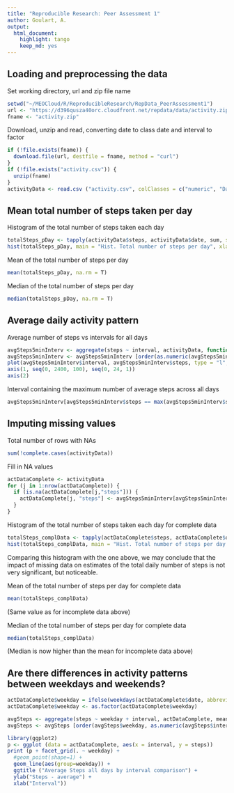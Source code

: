 ```yaml
---
title: "Reproducible Research: Peer Assessment 1"
author: Goulart, A.
output: 
  html_document:
    highlight: tango
    keep_md: yes
---
```



## Loading and preprocessing the data
Set working directory, url and zip file name
```r
setwd("~/MEOCloud/R/ReproducibleResearch/RepData_PeerAssessment1")
url <- "https://d396qusza40orc.cloudfront.net/repdata/data/activity.zip"
fname <- "activity.zip"
```

Download, unzip and read, converting date to class date and interval to factor
```r
if (!file.exists(fname)) {
  download.file(url, destfile = fname, method = "curl")
}
if (!file.exists("activity.csv")) {
  unzip(fname)
}
activityData <- read.csv ("activity.csv", colClasses = c("numeric", "Date", "numeric"))
```

## Mean total number of steps taken per day
Histogram of the total number of steps taken each day
```r
totalSteps_pDay <- tapply(activityData$steps, activityData$date, sum, simplify = TRUE)
hist(totalSteps_pDay, main = "Hist. Total number of steps per day", xlab = "Total steps per day", ylab="Number of days (frequency)")
```

Mean of the total number of steps per day
```r
mean(totalSteps_pDay, na.rm = T)
```

Median of the total number of steps per day
```r
median(totalSteps_pDay, na.rm = T)
```

## Average daily activity pattern
Average number of steps vs intervals for all days
```r
avgSteps5minInterv <- aggregate(steps ~ interval, activityData, function (x) {mean(x, na.rm = TRUE)})
avgSteps5minInterv <- avgSteps5minInterv [order(as.numeric(avgSteps5minInterv$interval)),]
plot(avgSteps5minInterv$interval, avgSteps5minInterv$steps, type = "l", main = "Average num. of steps all days", xlab="Interval (hour part)", ylab="Average steps", axes=FALSE)
axis(1, seq(0, 2400, 100), seq(0, 24, 1))
axis(2)
```

Interval containing the maximum number of average steps across all days
```r
avgSteps5minInterv[avgSteps5minInterv$steps == max(avgSteps5minInterv$steps),"interval"]
```

## Imputing missing values
Total number of rows with NAs
```r
sum(!complete.cases(activityData))
```

Fill in NA values
```r
actDataComplete <- activityData
for (j in 1:nrow(actDataComplete)) {
  if (is.na(actDataComplete[j,"steps"])) {
    actDataComplete[j, "steps"] <- avgSteps5minInterv[avgSteps5minInterv$interval == actDataComplete[j,"interval"], "steps"]
  }
}
```

Histogram of the total number of steps taken each day for complete data
```r
totalSteps_complData <- tapply(actDataComplete$steps, actDataComplete$date, sum, simplify = TRUE)
hist(totalSteps_complData, main = "Hist. Total number of steps per day - Complete Data", xlab = "Total steps per day", ylab="Number of days (frequency)")
```

Comparing this  histogram with the one above, we may conclude that the impact of missing data on estimates of the total daily number of steps is not very significant, but noticeable.


Mean of the total number of steps per day for complete data
```r
mean(totalSteps_complData)
```
(Same value as for incomplete data above)


Median of the total number of steps per day for complete data
```r
median(totalSteps_complData)
```
(Median is now higher than the mean for incomplete data above)

## Are there differences in activity patterns between weekdays and weekends?
```r
actDataComplete$weekday = ifelse(weekdays(actDataComplete$date, abbreviate = TRUE) == "Sáb" | weekdays(actDataComplete$date) == "Dom", "weekend", "weekday")
actDataComplete$weekday <- as.factor(actDataComplete$weekday)

avgSteps <- aggregate(steps ~ weekday + interval, actDataComplete, mean)
avgSteps <- avgSteps [order(avgSteps$weekday, as.numeric(avgSteps$interval)),]

library(ggplot2)
p <- ggplot (data = actDataComplete, aes(x = interval, y = steps))
print (p + facet_grid(. ~ weekday) +
  #geom_point(shape=1) +
  geom_line(aes(group=weekday)) +
  ggtitle ("Average Steps all days by interval comparison") +
  ylab("Steps - average") +
  xlab("Interval"))
```

